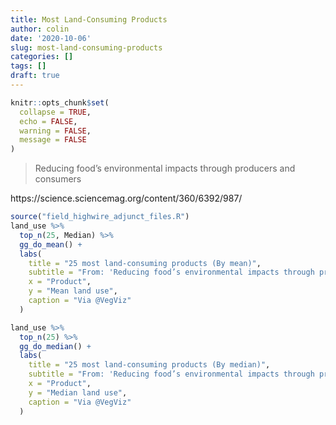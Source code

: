 ```yaml
---
title: Most Land-Consuming Products
author: colin
date: '2020-10-06'
slug: most-land-consuming-products
categories: []
tags: []
draft: true
---
```


```r
knitr::opts_chunk$set(
  collapse = TRUE, 
  echo = FALSE, 
  warning = FALSE, 
  message = FALSE
)

```

> Reducing food’s environmental impacts through producers and consumers

https://science.sciencemag.org/content/360/6392/987/

```r
source("field_highwire_adjunct_files.R")
land_use %>% 
  top_n(25, Median) %>%
  gg_do_mean() +
  labs(
    title = "25 most land-consuming products (By mean)", 
    subtitle = "From: 'Reducing food’s environmental impacts through producers and consumers'\nhttps://science.sciencemag.org/content/360/6392/987/",
    x = "Product", 
    y = "Mean land use", 
    caption = "Via @VegViz"
  )
```

```r
land_use %>% 
  top_n(25) %>%
  gg_do_median() +
  labs(
    title = "25 most land-consuming products (By median)", 
    subtitle = "From: 'Reducing food’s environmental impacts through producers and consumers'\nhttps://science.sciencemag.org/content/360/6392/987/",
    x = "Product", 
    y = "Median land use", 
    caption = "Via @VegViz"
  )
```

